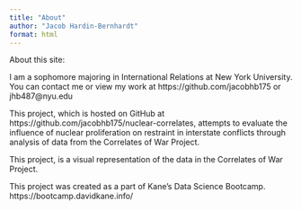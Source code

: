 ```yaml
---
title: "About"
author: "Jacob Hardin-Bernhardt"
format: html
---
```


About this site:

I am a sophomore majoring in International Relations at New York University. You can contact me or view my work at https://github.com/jacobhb175 or jhb487@nyu.edu

This project, which is hosted on GitHub at https://github.com/jacobhb175/nuclear-correlates, attempts to evaluate the influence of nuclear proliferation on restraint in interstate conflicts through analysis of data from the Correlates of War Project.

This project,  is a visual representation of the data in the Correlates of War Project.

This project was created as a part of Kane’s Data Science Bootcamp. https://bootcamp.davidkane.info/
